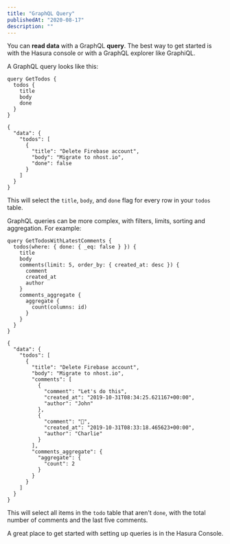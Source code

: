 ```yaml
---
title: "GraphQL Query"
publishedAt: "2020-08-17"
description: ""
---
```


You can **read data** with a GraphQL **query**. The best way to get started is with the Hasura console or with a GraphQL explorer like GraphiQL.

A GraphQL query looks like this:

```graphql:Query
query GetTodos {
  todos {
    title
    body
    done
  }
}
```

```json:Response
{
  "data": {
    "todos": [
      {
        "title": "Delete Firebase account",
        "body": "Migrate to nhost.io",
        "done": false
      }
    ]
  }
}
```

This will select the `title`, `body`, and `done` flag for every row in your `todos` table.

GraphQL queries can be more complex, with filters, limits, sorting and aggregation. For example:

```graphql:Query
query GetTodosWithLatestComments {
  todos(where: { done: { _eq: false } }) {
    title
    body
    comments(limit: 5, order_by: { created_at: desc }) {
      comment
      created_at
      author
    }
    comments_aggregate {
      aggregate {
        count(columns: id)
      }
    }
  }
}
```

```json:Response
{
  "data": {
    "todos": [
      {
        "title": "Delete Firebase account",
        "body": "Migrate to nhost.io",
        "comments": [
          {
            "comment": "Let's do this",
            "created_at": "2019-10-31T08:34:25.621167+00:00",
            "author": "John"
          },
          {
            "comment": "🎉",
            "created_at": "2019-10-31T08:33:18.465623+00:00",
            "author": "Charlie"
          }
        ],
        "comments_aggregate": {
          "aggregate": {
            "count": 2
          }
        }
      }
    ]
  }
}
```

This will select all items in the `todo` table that aren't `done`, with the total number of comments and the last five comments.

A great place to get started with setting up queries is in the Hasura Console.
